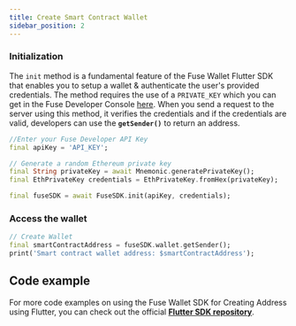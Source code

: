 ```yaml
---
title: Create Smart Contract Wallet
sidebar_position: 2
---
```


### Initialization

The `init` method is a fundamental feature of the Fuse Wallet Flutter SDK that enables you to setup a wallet & authenticate the user's provided credentials. The method requires the use of a `PRIVATE_KEY` which you can get in the Fuse Developer Console [here](https://console.fuse.io/build). When you send a request to the server using this method, it verifies the credentials and if the credentials are valid, developers can use the **`getSender()`** to return an address.

```dart
//Enter your Fuse Developer API Key
final apiKey = 'API_KEY';

// Generate a random Ethereum private key
final String privateKey = await Mnemonic.generatePrivateKey();
final EthPrivateKey credentials = EthPrivateKey.fromHex(privateKey);

final fuseSDK = await FuseSDK.init(apiKey, credentials);
```

### **Access the wallet**

```dart
// Create Wallet
final smartContractAddress = fuseSDK.wallet.getSender();
print('Smart contract wallet address: $smartContractAddress');
```

## Code example

For more code examples on using the Fuse Wallet SDK for Creating Address using Flutter, you can check out the official [**Flutter SDK repository**](https://github.com/fuseio/fuse_wallet_sdk/blob/master/example/address.dart).
